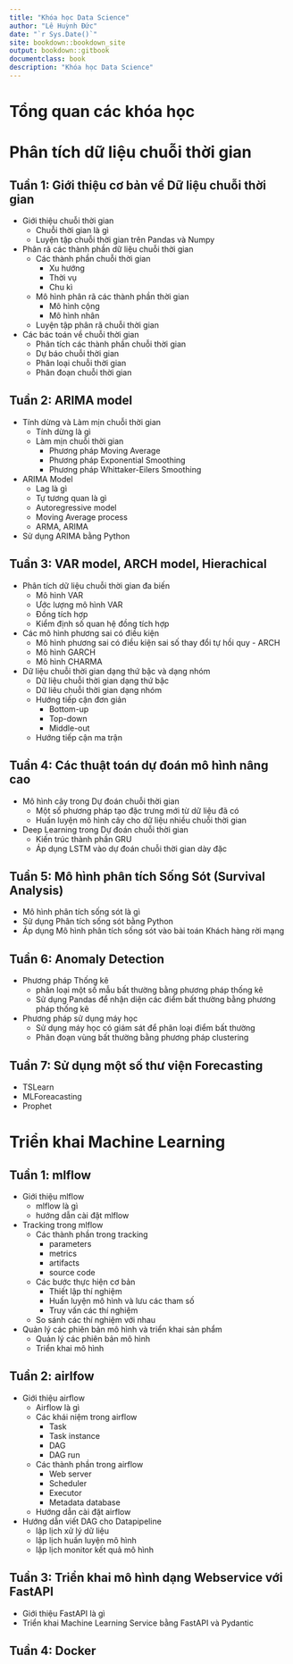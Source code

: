 --- 
title: "Khóa học Data Science"
author: "Lê Huỳnh Đức"
date: "`r Sys.Date()`"
site: bookdown::bookdown_site
output: bookdown::gitbook
documentclass: book
description: "Khóa học Data Science"
---

# Tổng quan các khóa học {-}

<!--chapter:end:index.Rmd-->


# Phân tích dữ liệu chuỗi thời gian {-}

## Tuần 1: Giới thiệu cơ bản về Dữ liệu chuỗi thời gian {-}

- Giới thiệu chuỗi thời gian
    - Chuỗi thời gian là gì
    - Luyện tập chuỗi thời gian trên Pandas và Numpy
- Phân rã các thành phần dữ liệu chuỗi thời gian
    - Các thành phần chuỗi thời gian
        - Xu hướng
        - Thời vụ
        - Chu kì
    - Mô hình phân rã các thành phần thời gian
        - Mô hình cộng
        - Mô hình nhân
    - Luyện tập phân rã chuỗi thời gian
- Các bác toán về chuỗi thời gian
    - Phân tích các thành phần chuỗi thời gian
    - Dự báo chuỗi thời gian
    - Phân loại chuỗi thời gian
    - Phân đoạn chuỗi thời gian

## Tuần 2: ARIMA model {-}

- Tính dừng và Làm mịn chuỗi thời gian
    - Tính dừng là gì
    - Làm mịn chuỗi thời gian
        - Phương pháp Moving Average
        - Phương pháp Exponential Smoothing
        - Phương pháp Whittaker-Eilers Smoothing
- ARIMA Model
    - Lag là gì
    - Tự tương quan là gì
    - Autoregressive model
    - Moving Average process
    - ARMA, ARIMA
- Sử dụng ARIMA bằng Python

## Tuần 3: VAR model, ARCH model, Hierachical  {-}

- Phân tích dữ liệu chuỗi thời gian đa biến 
    - Mô hình VAR
    - Ước lượng mô hình VAR
    - Đồng tích hợp
    - Kiểm định số quan hệ đồng tích hợp
- Các mô hình phương sai có điều kiện
    - Mô hình phương sai có điều kiện sai số thay đổi tự hồi quy - ARCH
    - Mô hình GARCH
    - Mô hình CHARMA
- Dữ liệu chuỗi thời gian dạng thứ bậc và dạng nhóm
    - Dữ liệu chuỗi thời gian dạng thứ bậc
    - Dữ liêu chuỗi thời gian dạng nhóm
    - Hướng tiếp cận đơn giản
        - Bottom-up
        - Top-down
        - Middle-out
    - Hướng tiếp cận ma trận


## Tuần 4: Các thuật toán dự đoán mô hình nâng cao  {-}

- Mô hình cây trong Dự đoán chuỗi thời gian
    - Một số phương pháp tạo đặc trưng mới từ dữ liệu đã có
    - Huấn luyện mô hình cây cho dữ liệu nhiều chuỗi thời gian
- Deep Learning trong Dự đoán chuỗi thời gian
    - Kiến trúc thành phần GRU
    - Áp dụng LSTM vào dự đoán chuỗi thời gian dày đặc 


## Tuần 5: Mô hình phân tích Sống Sót (Survival Analysis) {-}

- Mô hình phân tích sống sót là gì
- Sử dụng Phân tích sống sót bằng Python
- Áp dụng Mô hình phân tích sống sót vào bài toán Khách hàng rời mạng 

## Tuần 6: Anomaly Detection {-}

- Phương pháp Thống kê
    - phân loại một số mẫu bất thường bằng phương pháp thống kê
    - Sử dụng Pandas để nhận diện các điểm bất thường bằng phương pháp thống kê
- Phương pháp sử dụng máy học
    - Sử dụng máy học có giám sát để phân loại điểm bất thường
    - Phân đoạn vùng bất thường bằng phương pháp clustering

## Tuần 7: Sử dụng một số thư viện Forecasting {-}
- TSLearn
- MLForeacasting
- Prophet

<!--chapter:end:posts/01-TimeSeries.rmd-->

# Triển khai Machine Learning {-}

## Tuần 1: mlflow {-}

- Giới thiệu mlflow
    - mlflow là gì
    - hướng dẫn cài đặt mlflow
- Tracking trong mlflow
    -  Các thành phần trong tracking
        - parameters
        - metrics
        - artifacts
        - source code
    - Các bước thực hiện cơ bản
        - Thiết lập thí nghiệm
        - Huấn luyện mô hình và lưu các tham số
        - Truy vấn các thí nghiệm
    - So sánh các thí nghiệm với nhau
- Quản lý các phiên bản mô hình và triển khai sản phẩm
    - Quản lý các phiên bản mô hình
    - Triển khai mô hình

    
## Tuần 2: airlfow {-}

- Giới thiệu airflow
    - Airflow là gì
    - Các khái niệm trong airflow
        - Task
        - Task instance
        - DAG
        - DAG run
    - Các thành phần trong airflow
        - Web server
        - Scheduler
        - Executor
        - Metadata database
    - Hướng dẫn cài đặt airflow

- Hướng dẫn viết DAG cho Datapipeline
    - lập lịch xử lý dữ liệu
    - lập lịch huấn luyện mô hình
    - lập lịch monitor kết quả mô hình

## Tuần 3: Triển khai mô hình dạng Webservice với FastAPI

- Giới thiệu FastAPI là gì
- Triển khai Machine Learning Service bằng FastAPI và Pydantic

## Tuần 4: Docker


<!--chapter:end:posts/02-Development.rmd-->

